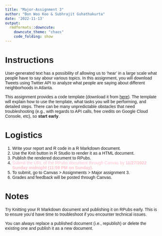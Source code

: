 ```yaml
---
title: "Major-Assignment 3"
author: "Bon Woo Koo & Subhrajit Guhathakurta"
date: '2022-11-13'
output:
  rmdformats::downcute:
    downcute_theme: "chaos"
    code_folding: show
---
```


<style type="text/css">
  body{
  font-family: Arial;
  }
</style>

# Instructions

User-generated text has a possibility of allowing us to 'hear' in a large scale what people have to say abour various topics. In this assignment, you will download Tweets using Twitter API to analyze what people are saying about different neighborhoods in Atlanta. 

This assignment provides a code template (download it from [here](https://bonwookoo.github.io/UrbanAnalytics2022/Assignment/major_3/major_assignment_3_template.Rmd)). The template will explain how to use the template, what tasks you will be performing, and detailed steps. There can be many unpredictable obstacles that need troubleshooting (e.g., with regards to API calls, free credits on Google Cloud Console, etc), so **start early**.

# Logistics
1. Write your report and R code in a R Markdown document. 
2. Use the Knit button in R Studio to render it as a HTML document.
3. Publish the rendered document to RPubs.
4. <font color="pink">Submit the URL of the RPubs document through Canvas by **11/27/2022 Sunday midnight (11:59 PM on Sunday).** </font>
5. To submit, go to Canvas > Assignments > Major assignment 3.
6. Grades and feedback will be posted through Canvas.



    
# Notes
Try Knitting your R Markdown document and publishing it on RPubs early. This is to ensure you'd have time to troubleshoot if you encounter technical issues.

You can always replace a published document (i.e., republish) or delete the existing one and publish it as a new document. 